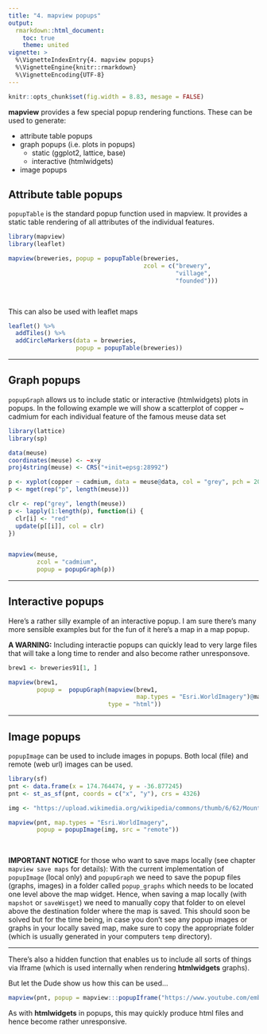 ```yaml
---
title: "4. mapview popups"
output:
  rmarkdown::html_document:
    toc: true
    theme: united
vignette: >
  %\VignetteIndexEntry{4. mapview popups}
  %\VignetteEngine{knitr::rmarkdown}
  %\VignetteEncoding{UTF-8}
---
```


```r
knitr::opts_chunk$set(fig.width = 8.83, mesage = FALSE)
```

**mapview** provides a few special popup rendering functions. These can be used to generate:

* attribute table popups
* graph popups (i.e. plots in popups)
    * static (ggplot2, lattice, base)
    * interactive (htmlwidgets)
* image popups

## Attribute table popups

`popupTable` is the standard popup function used in mapview. It provides a static table rendering of all attributes of the individual features.

```r
library(mapview)
library(leaflet)

mapview(breweries, popup = popupTable(breweries,
                                      zcol = c("brewery",
                                               "village",
                                               "founded")))
```

<br> 

This can also be used with leaflet maps 

```r
leaflet() %>%
  addTiles() %>%
  addCircleMarkers(data = breweries,
                   popup = popupTable(breweries))
```

------

## Graph popups

`popupGraph` allows us to include static or interactive (htmlwidgets) plots in popups. In the following example we will show a scatterplot of copper ~ cadmium for each individual feature of the famous meuse data set

```r
library(lattice)
library(sp)

data(meuse)
coordinates(meuse) <- ~x+y
proj4string(meuse) <- CRS("+init=epsg:28992")

p <- xyplot(copper ~ cadmium, data = meuse@data, col = "grey", pch = 20, cex = 2)
p <- mget(rep("p", length(meuse)))

clr <- rep("grey", length(meuse))
p <- lapply(1:length(p), function(i) {
  clr[i] <- "red"
  update(p[[i]], col = clr)
})


mapview(meuse,
        zcol = "cadmium",
        popup = popupGraph(p))
```

------

## Interactive popups

Here's a rather silly example of an interactive popup. I am sure there's many more sensible examples but for the fun of it here's a map in a map popup. 

**A WARNING:** Including interactie popups can quickly lead to very large files that will take a long time to render and also become rather unresponsove.

```r
brew1 <- breweries91[1, ]

mapview(brew1,
        popup =  popupGraph(mapview(brew1,
                                    map.types = "Esri.WorldImagery")@map,
                            type = "html"))
```

------

## Image popups

`popupImage` can be used to include images in popups. Both local (file) and remote (web url) images can be used.

```r
library(sf)
pnt <- data.frame(x = 174.764474, y = -36.877245)
pnt <- st_as_sf(pnt, coords = c("x", "y"), crs = 4326)

img <- "https://upload.wikimedia.org/wikipedia/commons/thumb/6/62/Mount_Eden.jpg/640px-Mount_Eden.jpg"

mapview(pnt, map.types = "Esri.WorldImagery",
        popup = popupImage(img, src = "remote"))
```

<br>

**IMPORTANT NOTICE** for those who want to save maps locally (see chapter `mapview save maps` for details): With the current implementation of `popupImage` (local only) and `popupGraph` we need to save the popup files (graphs, images) in a folder called `popup_graphs` which needs to be located one level above the map widget. Hence, when saving a map locally (with `mapshot` or `saveWisget`) we need to manually copy that folder to on elevel above the destination folder where the map is saved. This should soon be solved but for the time being, in case you don't see any popup images or graphs in your locally saved map, make sure to copy the appropriate folder (which is usually generated in your computers `temp` directory). 


------

There's also a hidden function that enables us to include all sorts of things via Iframe (which is used internally when rendering **htmlwidgets** graphs).

But let the Dude show us how this can be used...

```r
mapview(pnt, popup = mapview:::popupIframe("https://www.youtube.com/embed/iApz08Bh53w?autoplay=1", width = 300, height = 225))
```

As with **htmlwidgets** in popups, this may quickly produce html files and hence become rather unresponsive.
